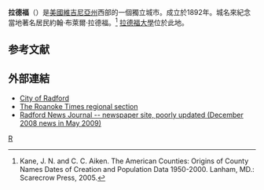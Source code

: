 {{noteTA
|T=zh-hans:拉德福 (弗吉尼亚州);zh-hk:拉德福 (維珍尼亞州);zh-tw:拉德福 (維吉尼亞州);
}}
{{Infobox settlement
|official_name            = Radford
|settlement_type          = 市
|nickname                 = The New River City
|motto                    =
|image_skyline            = RadfordVAMainStreet.jpg
|imagesize                =
|image_caption            = 拉德福的一條主要街道
|image_flag               =
|image_seal               = 
|image_map                = VAMap-doton-Radford.PNG
|mapsize                  = 250x200px
|map_caption              =在州內的位置
|image_map1               =
|mapsize1                 =
|map_caption1             =
|coordinates_region       = US-VA
|subdivision_type         = 州
|subdivision_type1        = 國家
|subdivision_type2        =
|subdivision_name         = [[美國|美國]]
|subdivision_name1        = [[弗吉尼亞州|弗吉尼亞州]]
|subdivision_name2        =
|government_type          =
|leader_title             = 市長
|leader_name              = Dr. Bruce Brown
|established_title        = 成立於
|established_date         = 1887
|area_magnitude           = 1 E7
|area_total_sq_mi         = 10.2
|area_land_sq_mi          = 9.9
|area_water_sq_mi         = 0.3
|population_as_of         = 2010
|population_total         = 16,408
|population_metro         = 157,614
|population_density_sq_mi = auto
|timezone                 = [[東部標準時間|EST]]
|utc_offset               = -5
|timezone_DST             = [[東部標準時間|EDT]]
|utc_offset_DST           = -4
|latd = 37 |latm = 7 |lats = 39 |latNS = N
|longd = 80 |longm = 34 |longs = 10 |longEW = W
|elevation_m              = 641
|elevation_ft             = 2103
|postal_code_type         = 郵編
|postal_code              = 24141–24143
|area_code                = [[區號540|540]]
|blank_name               = [[Federal_Information_Processing_Standard|FIPS編碼]]
|blank_info               = 51-65392<ref name="GR2">{{cite web|url=http://factfinder2.census.gov|publisher=[[United_States_Census_Bureau|United States Census Bureau]]|accessdate=2008-01-31|title=American FactFinder|archive-date=2013-09-11|archive-url=https://web.archive.org/web/20130911234518/http://factfinder2.census.gov/|dead-url=no}}</ref>
|blank1_name              = [[地名信息系統|GNIS]]特征ID
|blank1_info              = 1500073<ref name="GR3">{{cite web |url=http://geonames.usgs.gov |accessdate=2008-01-31 |title=US Board on Geographic Names |publisher=[[United_States_Geological_Survey|United States Geological Survey]] |date=2007-10-25 |archive-date=2012-02-04 |archive-url=https://web.archive.org/web/20120204035720/http://geonames.usgs.gov/ |dead-url=no }}</ref>
|footnotes                =
|website                  = [http://www.radford.va.us/ www.radford.va.us]
}}
'''拉德福'''（{{lang-en|Radford}}）是[[美國|美國]][[維吉尼亞州|維吉尼亞州]]西部的一個獨立城市。成立於1892年。城名來紀念當地著名居民約翰·布萊爾·拉德福。<ref>Kane, J. N. and C. C. Aiken. The American Counties: Origins of County Names Dates of Creation and Population Data 1950-2000. Lanham, MD.: Scarecrow Press, 2005.</ref> [[拉德福大學|拉德福大學]]位於此地。

==参考文献==
{{reflist}}
==外部連結==
{{Commonscat|Radford, Virginia|拉德福 (維吉尼亞州)}}
*[https://web.archive.org/web/20041130092801/http://www.radford.va.us/ City of Radford]
*[http://www.newrivervalley.com/ The Roanoke Times regional section] {{Wayback|url=http://www.newrivervalley.com/ |date=20210226225515 }}
*[http://ourvalley.org/news.php?NewsSectionId=10 Radford News Journal -- newspaper site, poorly updated (December 2008 news in May 2009)]{{dead link|date=2017年12月 |bot=InternetArchiveBot |fix-attempted=yes }}
{{弗吉尼亚州}}
{{Coord|display=title|37.127585|-80.569523}}
[[Category:弗吉尼亚州城市|R]]